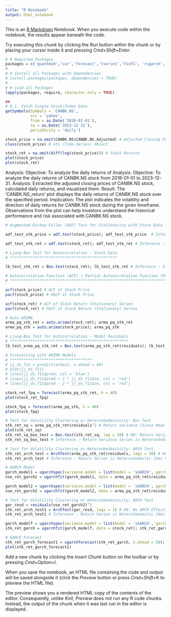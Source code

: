 ---
title: "R Notebook"
output: html_notebook
---

This is an [R Markdown](http://rmarkdown.rstudio.com) Notebook. When you execute code within the notebook, the results appear beneath the code. 

Try executing this chunk by clicking the *Run* button within the chunk or by placing your cursor inside it and pressing *Cmd+Shift+Enter*. 

```{r}
# # Required Packages
packages = c('quantmod','car','forecast','tseries','FinTS', 'rugarch','utf8','ggplot2')
# 
# # Install all Packages with Dependencies
# install.packages(packages, dependencies = TRUE)
# 
# # Load all Packages
lapply(packages, require, character.only = TRUE)

##
# 0.1. Fetch Single Stock/Index Data
getSymbols(Symbols = 'CANBK.NS', 
           src = 'yahoo', 
           from = as.Date('2018-01-01'), 
           to = as.Date('2023-12-31'),
           periodicity = 'daily')

stock_price = na.omit(CANBK.NS$CANBK.NS.Adjusted) # Adjusted Closing Price
class(stock_price) # xts (Time-Series) Object

stock_ret = na.omit(diff(log(stock_price))) # Stock Returns
plot(stock_price)
plot(stock_ret)
```
Analysis:
Objective: To analyze the daily returns of Analysis:
Objective: To analyze the daily returns of CANBK.NS stock from 2018-01-01 to 2023-12-31.
Analysis: Extracted the adjusted closing prices of CANBK.NS stock, calculated daily returns, and visualized them.
Result:
The 'CANBK.NS_return' plot displays the daily returns of CANBK.NS stock over the specified period.
Implication: 
The plot indicates the volatility and direction of daily returns for CANBK.NS stock during the given timeframe.
Observations from the plot can help investors understand the historical performance and risk associated with CANBK.NS stock.

```{r}
# Augmented Dickey-Fuller (ADF) Test for Stationarity with Stock Data

adf_test_stk_price = adf.test(stock_price); adf_test_stk_price  # Inference : Stock price Time-Series is Non-Stationary

adf_test_stk_ret = adf.test(stock_ret); adf_test_stk_ret # Inference : Stock Difference Time-Series is Stationary
```
```{r}
# Ljung-Box Test for Autocorrelation - Stock Data
# ***********************************************

lb_test_stk_ret = Box.test(stock_ret); lb_test_stk_ret # Inference : Stock Difference (Stationary) Time-Series is Autocorrelated

# Autocorrelation Function (ACF) | Partial Autocorrelation Function (PACF)
# *****************************************************************************

acf(stock_price) # ACF of Stock Price
pacf(stock_price) # PACF of Stock Price

acf(stock_ret) # ACF of Stock Return (Stationary) Series
pacf(stock_ret) # PACF of Stock Return (Stationary) Series
```
```{r}
# Auto ARIMA
arma_pq_stk_ret = auto.arima(stock_ret); arma_pq_stk_ret
arma_pq_stk = auto.arima(stock_price); arma_pq_stk
```
```{r}
# Ljung-Box Test for Autocorrelation - Model Residuals
# ****************************************************
lb_test_arma_pq_stk_ret = Box.test(arma_pq_stk_ret$residuals); lb_test_arma_pq_stk_ret

# Forecasting with ARIMA Models
# ************************************
# jj_ds_f11 = predict(arma11, n.ahead = 40)
# plot(jj_ds_f11)
# lines(jj_ds_f11$pred, col = 'blue')
# lines(jj_ds_f11$pred + 2 * jj_ds_f11$se, col = 'red')
# lines(jj_ds_f11$pred - 2 * jj_ds_f11$se, col = 'red')

stock_ret_fpq = forecast(arma_pq_stk_ret, h = 40)
plot(stock_ret_fpq)

stock_fpq = forecast(arma_pq_stk, h = 40)
plot(stock_fpq)
```
```{r}
# Test for Volatility Clustering or Heteroskedasticity: Box Test 
stk_ret_sq = arma_pq_stk_ret$residuals^2 # Return Variance (Since Mean Returns is approx. 0)
plot(stk_ret_sq)
stk_ret_sq_box_test = Box.test(stk_ret_sq, lag = 10) # H0: Return Variance Series is Not Serially Correlated
stk_ret_sq_box_test # Inference : Return Variance Series is Heteroskedastic (Has Volatility Clustering)

# Test for Volatility Clustering or Heteroskedasticity: ARCH Test
stk_ret_arch_test = ArchTest(arma_pq_stk_ret$residuals, lags = 10) # H0: No ARCH Effects
stk_ret_arch_test # Inference : Return Series is Heteroskedastic (Has Volatility Clustering)
```
```{r}
# GARCH Model
garch_model1 = ugarchspec(variance.model = list(model = 'sGARCH', garchOrder = c(1,1)), mean.model = list(armaOrder = c(0,0), include.mean = TRUE))
nse_ret_garch1 = ugarchfit(garch_model1, data = arma_pq_stk_ret$residuals); nse_ret_garch1

garch_model2 = ugarchspec(variance.model = list(model = 'sGARCH', garchOrder = c(1,1)), mean.model = list(armaOrder = c(4,5), include.mean = FALSE))
nse_ret_garch2 = ugarchfit(garch_model2, data = arma_pq_stk_ret$residuals); nse_ret_garch2

# Test for Volatility Clustering or Heteroskedasticity: ARCH Test
gar_resd = residuals(nse_ret_garch2)^2
stk_ret_arch_test1 = ArchTest(gar_resd, lags = 1) # H0: No ARCH Effects
stk_ret_arch_test1 # Inference : Return Series is Heteroskedastic (Has Volatility Clustering)
```
```{r}
garch_modelf = ugarchspec(variance.model = list(model = 'sGARCH', garchOrder = c(1,1)), mean.model = list(armaOrder = c(4,5), include.mean = FALSE))
stk_ret_garch = ugarchfit(garch_modelf, data = stock_ret); stk_ret_garch
```
```{r}
# GARCH Forecast
stk_ret_garch_forecast1 = ugarchforecast(stk_ret_garch, n.ahead = 50); stk_ret_garch_forecast1
plot(stk_ret_garch_forecast1)
```

Add a new chunk by clicking the *Insert Chunk* button on the toolbar or by pressing *Cmd+Option+I*.

When you save the notebook, an HTML file containing the code and output will be saved alongside it (click the *Preview* button or press *Cmd+Shift+K* to preview the HTML file). 

The preview shows you a rendered HTML copy of the contents of the editor. Consequently, unlike *Knit*, *Preview* does not run any R code chunks. Instead, the output of the chunk when it was last run in the editor is displayed.

